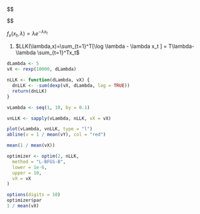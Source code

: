 $$

$$

$f_x(x_t,\lambda)=\lambda e^{-\lambda x_t}$

1) $LLK(\lambda,x)=\sum_{t=1}^T[\log \lambda - \lambda x_t ] = T\lambda-\lambda \sum_{t=1}^Tx_t$

```r


dLambda <- 5
vX <- rexp(10000, dLambda)

nLLK <- function(dLambda, vX) {
  dnLLK <- -sum(dexp(vX, dLambda, log = TRUE))
  return(dnLLK)
}

vLambda <- seq(1, 10, by = 0.1)

vnLLK <- sapply(vLambda, nLLK, vX = vX)

plot(vLambda, vnLLK, type = "l")
abline(v = 1 / mean(vY), col = "red")

mean(1 / mean(vX))

optimizer <- optim(2, nLLK,
  method = "L-BFGS-B",
  lower = 1e-6,
  upper = 10,
  vX = vX
)

options(digits = 10)
optimizer$par
1 / mean(vX)
```

